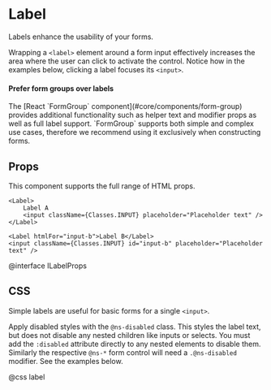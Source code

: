 # Label

Labels enhance the usability of your forms.

Wrapping a `<label>` element around a form input effectively increases the area
where the user can click to activate the control. Notice how in the examples
below, clicking a label focuses its `<input>`.

<div class="@ns-callout @ns-intent-warning @ns-icon-warning-sign">
    <h4 class="@ns-heading">Prefer form groups over labels</h4>
    The [React `FormGroup` component](#core/components/form-group) provides
    additional functionality such as helper text and modifier props as well as
    full label support. `FormGroup` supports both simple and complex use cases,
    therefore we recommend using it exclusively when constructing forms.
</div>

## Props

This component supports the full range of HTML props.

```tsx
<Label>
    Label A
    <input className={Classes.INPUT} placeholder="Placeholder text" />
</Label>

<Label htmlFor="input-b">Label B</Label>
<input className={Classes.INPUT} id="input-b" placeholder="Placeholder text" />
```

@interface ILabelProps

## CSS

Simple labels are useful for basic forms for a single `<input>`.

Apply disabled styles with the `@ns-disabled` class. This styles the label text,
but does not disable any nested children like inputs or selects. You must add
the `:disabled` attribute directly to any nested elements to disable them.
Similarly the respective `@ns-*` form control will need a `.@ns-disabled`
modifier. See the examples below.

@css label
